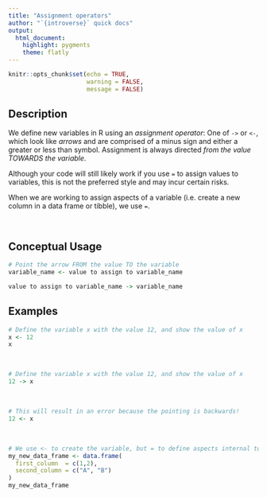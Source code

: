 ```yaml
---
title: "Assignment operators"
author: "`{introverse}` quick docs"
output: 
  html_document:
    highlight: pygments
    theme: flatly
---
```



```r
knitr::opts_chunk$set(echo = TRUE, 
                      warning = FALSE, 
                      message = FALSE)
```


## Description

We define new variables in R using an _assignment operator_: One of `->` or `<-`, which look like _arrows_ and are comprised of a minus sign and either a greater or less than symbol. Assignment is always directed _from the value TOWARDS the variable_.

Although your code will still likely work if you use `=` to assign values to variables, this is not the preferred style and may incur certain risks.

When we are working to assign aspects of a variable (i.e. create a new column in a data frame or tibble), we use `=`.

<br>

## Conceptual Usage

```r
# Point the arrow FROM the value TO the variable
variable_name <- value to assign to variable_name

value to assign to variable_name -> variable_name
```
## Examples


```r
# Define the variable x with the value 12, and show the value of x
x <- 12
x
```

<br>

```r
# Define the variable x with the value 12, and show the value of x
12 -> x
```

<br>

```r
# This will result in an error because the pointing is backwards!
12 <- x
```

<br>

```r
# We use <- to create the variable, but = to define aspects internal to the variable
my_new_data_frame <- data.frame(
  first_column  = c(1,2),
  second_column = c("A", "B")
)
my_new_data_frame
```
